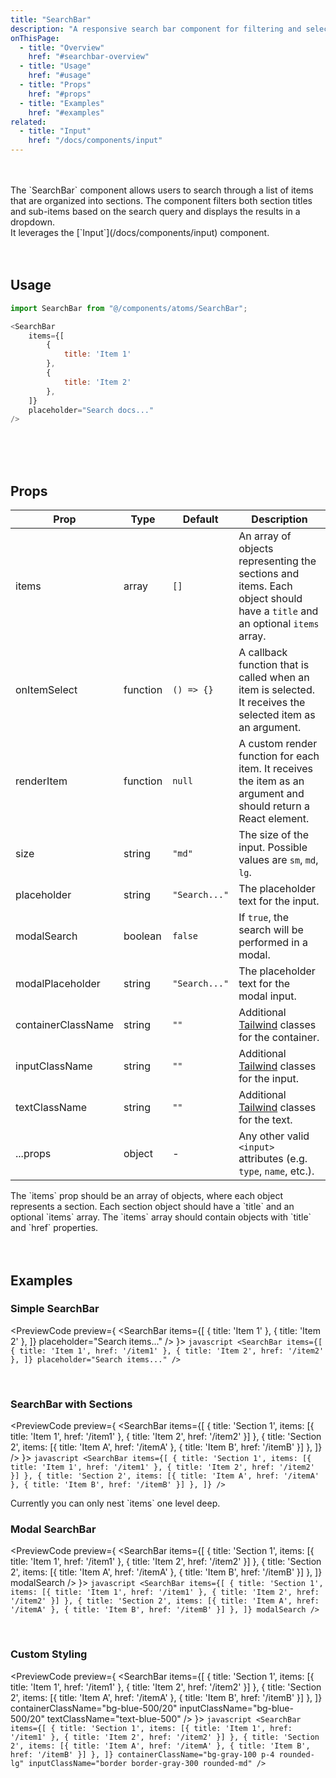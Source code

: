 ```yaml
---
title: "SearchBar"
description: "A responsive search bar component for filtering and selecting items from a list organized into sections."
onThisPage:
  - title: "Overview"
    href: "#searchbar-overview"
  - title: "Usage"
    href: "#usage"
  - title: "Props"
    href: "#props"
  - title: "Examples"
    href: "#examples"
related:
  - title: "Input"
    href: "/docs/components/input"
---
```


<div id="searchbar-overview" />

<br/>

<div className="flex justify-center mb-4">
    <ClientSideSearchBar items={[
        { title: 'Section 1', items: [{ title: 'Item 1', href: '/item1' }, { title: 'Item 2', href: '/item2' }] },
        { title: 'Section 2', items: [{ title: 'Item A', href: '/itemA' }, { title: 'Item B', href: '/itemB' }] },
    ]} placeholder="Search docs..." />
</div>

<br/>

<div>
    The `SearchBar` component allows users to search through a list of items that are organized into sections. The component filters both section titles and sub-items based on the search query and displays the results in a dropdown.
</div>

<Info>
    It leverages the [`Input`](/docs/components/input) component.
</Info>

<br/>
<br/>
<br/>
<Divider />

<div id="usage" />

## Usage

```javascript
import SearchBar from "@/components/atoms/SearchBar";

<SearchBar
    items={[
        {
            title: 'Item 1'
        },
        {
            title: 'Item 2'
        },
    ]}
    placeholder="Search docs..."
/>
```

<br/>
<br/>
<br/>
<Divider />

<div id="props" />

## Props

| **Prop**           | **Type** | **Default**   | **Description**                                                                                                           |
|--------------------|----------|---------------|---------------------------------------------------------------------------------------------------------------------------|
| items              | array    | `[]`          | An array of objects representing the sections and items. Each object should have a `title` and an optional `items` array. |
| onItemSelect       | function | `() => {}`    | A callback function that is called when an item is selected. It receives the selected item as an argument.                |
| renderItem         | function | `null`        | A custom render function for each item. It receives the item as an argument and should return a React element.            |
| size               | string   | `"md"`        | The size of the input. Possible values are `sm`, `md`, `lg`.                                                              |
| placeholder        | string   | `"Search..."` | The placeholder text for the input.                                                                                       |
| modalSearch        | boolean  | `false`       | If `true`, the search will be performed in a modal.                                                                       |
| modalPlaceholder   | string   | `"Search..."` | The placeholder text for the modal input.                                                                                 |
| containerClassName | string   | `""`          | Additional [Tailwind](https://tailwindcss.com) classes for the container.                                                 |
| inputClassName     | string   | `""`          | Additional [Tailwind](https://tailwindcss.com) classes for the input.                                                     |
| textClassName      | string   | `""`          | Additional [Tailwind](https://tailwindcss.com) classes for the text.                                                      |
| ...props           | object   | -             | Any other valid <code>&lt;input&gt;</code>  attributes (e.g. `type`, `name`, etc.).                                       |

<Tip>
    The `items` prop should be an array of objects, where each object represents a section. Each section object should have a `title` and an optional `items` array. The `items` array should contain objects with `title` and `href` properties.
</Tip>

<br/>
<br/>
<br/>
<Divider />

<div id="examples" />

## Examples

### Simple SearchBar
<PreviewCode preview={
    <SearchBar
        items={[
            {
                title: 'Item 1'
            },
            {
                title: 'Item 2'
            },
        ]}
        placeholder="Search items..."
    />
}>
    ```javascript
    <SearchBar
        items={[
            {
                title: 'Item 1',
                href: '/item1'
            },
            {
                title: 'Item 2',
                href: '/item2'
            },
        ]}
        placeholder="Search items..."
    />
    ```
</PreviewCode>

<br />

### SearchBar with Sections

<PreviewCode preview={
    <SearchBar
        items={[
            { title: 'Section 1', items: [{ title: 'Item 1', href: '/item1' }, { title: 'Item 2', href: '/item2' }] },
            { title: 'Section 2', items: [{ title: 'Item A', href: '/itemA' }, { title: 'Item B', href: '/itemB' }] },
        ]}
    />
}>
    ```javascript
    <SearchBar
        items={[
            { title: 'Section 1', items: [{ title: 'Item 1', href: '/item1' }, { title: 'Item 2', href: '/item2' }] },
            { title: 'Section 2', items: [{ title: 'Item A', href: '/itemA' }, { title: 'Item B', href: '/itemB' }] },
        ]}
    />
    ```
</PreviewCode>

<Caution>
    Currently you can only nest `items` one level deep.
</Caution>

<br />

### Modal SearchBar
<PreviewCode preview={
    <SearchBar
        items={[
            { title: 'Section 1', items: [{ title: 'Item 1', href: '/item1' }, { title: 'Item 2', href: '/item2' }] },
            { title: 'Section 2', items: [{ title: 'Item A', href: '/itemA' }, { title: 'Item B', href: '/itemB' }] },
        ]}
        modalSearch
    />
}>
    ```javascript
    <SearchBar
        items={[
            { title: 'Section 1', items: [{ title: 'Item 1', href: '/item1' }, { title: 'Item 2', href: '/item2' }] },
            { title: 'Section 2', items: [{ title: 'Item A', href: '/itemA' }, { title: 'Item B', href: '/itemB' }] },
        ]}
        modalSearch
    />
    ```
</PreviewCode>

<br />

### Custom Styling
<PreviewCode preview={
    <SearchBar
        items={[
            { title: 'Section 1', items: [{ title: 'Item 1', href: '/item1' }, { title: 'Item 2', href: '/item2' }] },
            { title: 'Section 2', items: [{ title: 'Item A', href: '/itemA' }, { title: 'Item B', href: '/itemB' }] },
        ]}
        containerClassName="bg-blue-500/20"
        inputClassName="bg-blue-500/20"
        textClassName="text-blue-500"
    />
}>
    ```javascript
    <SearchBar
        items={[
            { title: 'Section 1', items: [{ title: 'Item 1', href: '/item1' }, { title: 'Item 2', href: '/item2' }] },
            { title: 'Section 2', items: [{ title: 'Item A', href: '/itemA' }, { title: 'Item B', href: '/itemB' }] },
        ]}
        containerClassName="bg-gray-100 p-4 rounded-lg"
        inputClassName="border border-gray-300 rounded-md"
    />
    ```
</PreviewCode>

<br />
